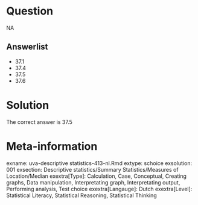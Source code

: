 Question
========

NA

Answerlist
----------
* 37.1
* 37.4
* 37.5
* 37.6

Solution
========

The correct answer is  37.5

Meta-information
================
exname: uva-descriptive statistics-413-nl.Rmd
extype: schoice
exsolution: 001
exsection: Descriptive statistics/Summary Statistics/Measures of Location/Median
exextra[Type]: Calculation, Case, Conceptual, Creating graphs, Data manipulation, Interpretating graph, Interpretating output, Performing analysis, Test choice
exextra[Langauge]: Dutch
exextra[Level]: Statistical Literacy, Statistical Reasoning, Statistical Thinking

